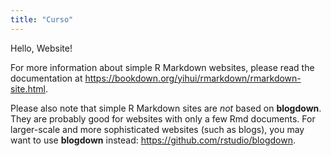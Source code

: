 ```yaml
---
title: "Curso"
---
```


Hello, Website!

For more information about simple R Markdown websites, please read the documentation at <https://bookdown.org/yihui/rmarkdown/rmarkdown-site.html>.

Please also note that simple R Markdown sites are *not* based on **blogdown**. They are probably good for websites with only a few Rmd documents. For larger-scale and more sophisticated websites (such as blogs), you may want to use **blogdown** instead: <https://github.com/rstudio/blogdown>.
